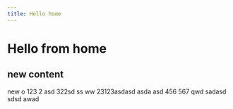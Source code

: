 ```yaml
---
title: Hello home
---
```

# Hello from home
## new content
new 
o
123
2
asd
322sd
ss
ww
23123asdasd
asda
asd
456
567
qwd
sadasd
sdsd
awad
